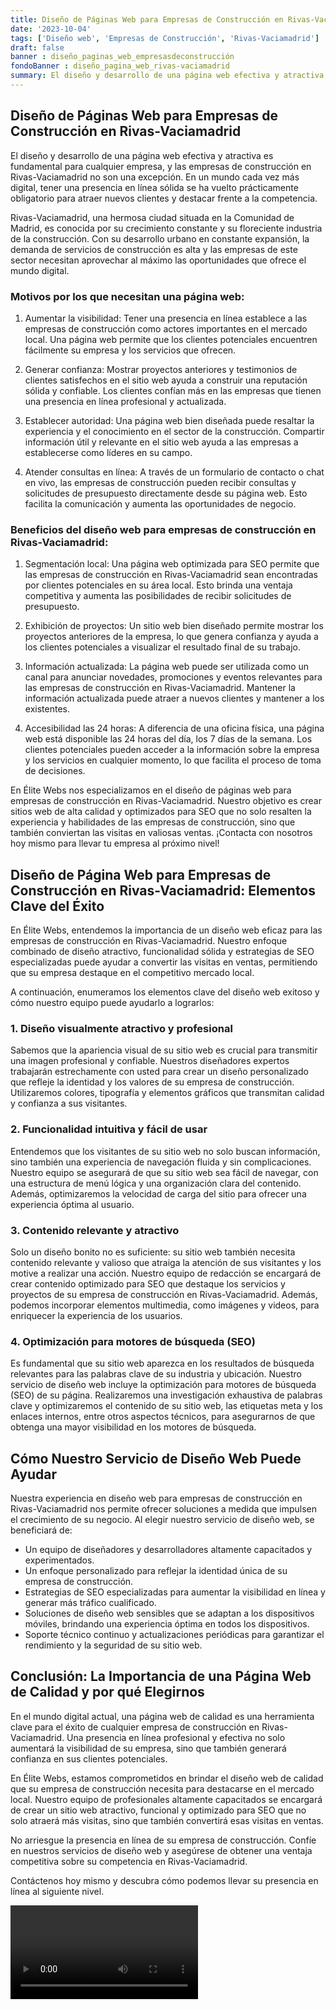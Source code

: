 ```yaml
---
title: Diseño de Páginas Web para Empresas de Construcción en Rivas-Vaciamadrid
date: '2023-10-04'
tags: ['Diseño web', 'Empresas de Construcción', 'Rivas-Vaciamadrid']
draft: false
banner : diseño_paginas_web_empresasdeconstrucción
fondoBanner : diseño_pagina_web_rivas-vaciamadrid
summary: El diseño y desarrollo de una página web efectiva y atractiva es fundamental para cualquier empresa, y las empresas de construcción en RivasVaciamadrid no son una excepción. En un mundo cada vez más digital, tener una presencia en línea sólida se ha vuelto prácticamente obligatorio para atraer nuevos clientes y destacar frente a la competencia.
---
```


## Diseño de Páginas Web para Empresas de Construcción en Rivas-Vaciamadrid

El diseño y desarrollo de una página web efectiva y atractiva es fundamental para cualquier empresa, y las empresas de construcción en Rivas-Vaciamadrid no son una excepción. En un mundo cada vez más digital, tener una presencia en línea sólida se ha vuelto prácticamente obligatorio para atraer nuevos clientes y destacar frente a la competencia.

Rivas-Vaciamadrid, una hermosa ciudad situada en la Comunidad de Madrid, es conocida por su crecimiento constante y su floreciente industria de la construcción. Con su desarrollo urbano en constante expansión, la demanda de servicios de construcción es alta y las empresas de este sector necesitan aprovechar al máximo las oportunidades que ofrece el mundo digital.

### Motivos por los que necesitan una página web:

1. Aumentar la visibilidad: Tener una presencia en línea establece a las empresas de construcción como actores importantes en el mercado local. Una página web permite que los clientes potenciales encuentren fácilmente su empresa y los servicios que ofrecen.

2. Generar confianza: Mostrar proyectos anteriores y testimonios de clientes satisfechos en el sitio web ayuda a construir una reputación sólida y confiable. Los clientes confían más en las empresas que tienen una presencia en línea profesional y actualizada.

3. Establecer autoridad: Una página web bien diseñada puede resaltar la experiencia y el conocimiento en el sector de la construcción. Compartir información útil y relevante en el sitio web ayuda a las empresas a establecerse como líderes en su campo.

4. Atender consultas en línea: A través de un formulario de contacto o chat en vivo, las empresas de construcción pueden recibir consultas y solicitudes de presupuesto directamente desde su página web. Esto facilita la comunicación y aumenta las oportunidades de negocio.

### Beneficios del diseño web para empresas de construcción en Rivas-Vaciamadrid:

1. Segmentación local: Una página web optimizada para SEO permite que las empresas de construcción en Rivas-Vaciamadrid sean encontradas por clientes potenciales en su área local. Esto brinda una ventaja competitiva y aumenta las posibilidades de recibir solicitudes de presupuesto.

2. Exhibición de proyectos: Un sitio web bien diseñado permite mostrar los proyectos anteriores de la empresa, lo que genera confianza y ayuda a los clientes potenciales a visualizar el resultado final de su trabajo.

3. Información actualizada: La página web puede ser utilizada como un canal para anunciar novedades, promociones y eventos relevantes para las empresas de construcción en Rivas-Vaciamadrid. Mantener la información actualizada puede atraer a nuevos clientes y mantener a los existentes.

4. Accesibilidad las 24 horas: A diferencia de una oficina física, una página web está disponible las 24 horas del día, los 7 días de la semana. Los clientes potenciales pueden acceder a la información sobre la empresa y los servicios en cualquier momento, lo que facilita el proceso de toma de decisiones.

En Élite Webs nos especializamos en el diseño de páginas web para empresas de construcción en Rivas-Vaciamadrid. Nuestro objetivo es crear sitios web de alta calidad y optimizados para SEO que no solo resalten la experiencia y habilidades de las empresas de construcción, sino que también conviertan las visitas en valiosas ventas. ¡Contacta con nosotros hoy mismo para llevar tu empresa al próximo nivel!

<GifSeo />

<Cta />

## Diseño de Página Web para Empresas de Construcción en Rivas-Vaciamadrid: Elementos Clave del Éxito

En Élite Webs, entendemos la importancia de un diseño web eficaz para las empresas de construcción en Rivas-Vaciamadrid. Nuestro enfoque combinado de diseño atractivo, funcionalidad sólida y estrategias de SEO especializadas puede ayudar a convertir las visitas en ventas, permitiendo que su empresa destaque en el competitivo mercado local.

A continuación, enumeramos los elementos clave del diseño web exitoso y cómo nuestro equipo puede ayudarlo a lograrlos:

### 1. Diseño visualmente atractivo y profesional
Sabemos que la apariencia visual de su sitio web es crucial para transmitir una imagen profesional y confiable. Nuestros diseñadores expertos trabajarán estrechamente con usted para crear un diseño personalizado que refleje la identidad y los valores de su empresa de construcción. Utilizaremos colores, tipografía y elementos gráficos que transmitan calidad y confianza a sus visitantes.

### 2. Funcionalidad intuitiva y fácil de usar
Entendemos que los visitantes de su sitio web no solo buscan información, sino también una experiencia de navegación fluida y sin complicaciones. Nuestro equipo se asegurará de que su sitio web sea fácil de navegar, con una estructura de menú lógica y una organización clara del contenido. Además, optimizaremos la velocidad de carga del sitio para ofrecer una experiencia óptima al usuario.

### 3. Contenido relevante y atractivo
Solo un diseño bonito no es suficiente: su sitio web también necesita contenido relevante y valioso que atraiga la atención de sus visitantes y los motive a realizar una acción. Nuestro equipo de redacción se encargará de crear contenido optimizado para SEO que destaque los servicios y proyectos de su empresa de construcción en Rivas-Vaciamadrid. Además, podemos incorporar elementos multimedia, como imágenes y videos, para enriquecer la experiencia de los usuarios.

### 4. Optimización para motores de búsqueda (SEO)
Es fundamental que su sitio web aparezca en los resultados de búsqueda relevantes para las palabras clave de su industria y ubicación. Nuestro servicio de diseño web incluye la optimización para motores de búsqueda (SEO) de su página. Realizaremos una investigación exhaustiva de palabras clave y optimizaremos el contenido de su sitio web, las etiquetas meta y los enlaces internos, entre otros aspectos técnicos, para asegurarnos de que obtenga una mayor visibilidad en los motores de búsqueda.

## Cómo Nuestro Servicio de Diseño Web Puede Ayudar

Nuestra experiencia en diseño web para empresas de construcción en Rivas-Vaciamadrid nos permite ofrecer soluciones a medida que impulsen el crecimiento de su negocio. Al elegir nuestro servicio de diseño web, se beneficiará de:

- Un equipo de diseñadores y desarrolladores altamente capacitados y experimentados.
- Un enfoque personalizado para reflejar la identidad única de su empresa de construcción.
- Estrategias de SEO especializadas para aumentar la visibilidad en línea y generar más tráfico cualificado.
- Soluciones de diseño web sensibles que se adaptan a los dispositivos móviles, brindando una experiencia óptima en todos los dispositivos.
- Soporte técnico continuo y actualizaciones periódicas para garantizar el rendimiento y la seguridad de su sitio web.

## Conclusión: La Importancia de una Página Web de Calidad y por qué Elegirnos

En el mundo digital actual, una página web de calidad es una herramienta clave para el éxito de cualquier empresa de construcción en Rivas-Vaciamadrid. Una presencia en línea profesional y efectiva no solo aumentará la visibilidad de su empresa, sino que también generará confianza en sus clientes potenciales.

En Élite Webs, estamos comprometidos en brindar el diseño web de calidad que su empresa de construcción necesita para destacarse en el mercado local. Nuestro equipo de profesionales altamente capacitados se encargará de crear un sitio web atractivo, funcional y optimizado para SEO que no solo atraerá más visitas, sino que también convertirá esas visitas en ventas.

No arriesgue la presencia en línea de su empresa de construcción. Confíe en nuestros servicios de diseño web y asegúrese de obtener una ventaja competitiva sobre su competencia en Rivas-Vaciamadrid.

Contáctenos hoy mismo y descubra cómo podemos llevar su presencia en línea al siguiente nivel.

<Video />

<CtaBot job='Empresas de Construcción' city='Rivas-Vaciamadrid'/>

<Gmaps query='Rivas-Vaciamadrid+españa+maps' />